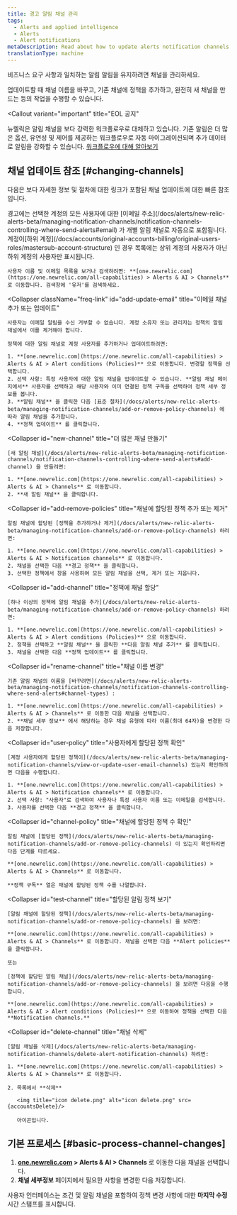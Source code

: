 ```yaml
---
title: 경고 알림 채널 관리
tags:
  - Alerts and applied intelligence
  - Alerts
  - Alert notifications
metaDescription: Read about how to update alerts notification channels.
translationType: machine
---
```



비즈니스 요구 사항과 일치하는 알림 알림을 유지하려면 채널을 관리하세요.

업데이트할 때 채널 이름을 바꾸고, 기존 채널에 정책을 추가하고, 완전히 새 채널을 만드는 등의 작업을 수행할 수 있습니다.

<Callout
  variant="important"
  title="EOL 공지"
>
  뉴렐릭은 알림 채널을 보다 강력한 워크플로우로 대체하고 있습니다. 기존 알림은 더 많은 옵션, 유연성 및 제어를 제공하는 워크플로우로 자동 마이그레이션되며 추가 데이터로 알림을 강화할 수 있습니다. [워크플로우에 대해 알아보기](/docs/alerts-applied-intelligence/applied-intelligence/incident-workflows/incident-workflows/)
</Callout>

## 채널 업데이트 참조 [#changing-channels]

다음은 보다 자세한 정보 및 절차에 대한 링크가 포함된 채널 업데이트에 대한 빠른 참조입니다.

<CollapserGroup>
  <Collapser
    className="freq-link"
    id="view-email"
    title="이메일 채널 보기"
  >
    경고에는 선택한 계정의 모든 사용자에 대한 [이메일 주소](/docs/alerts/new-relic-alerts-beta/managing-notification-channels/notification-channels-controlling-where-send-alerts#email) 가 개별 알림 채널로 자동으로 포함됩니다. 계정이[하위 계정](/docs/accounts/original-accounts-billing/original-users-roles/mastersub-account-structure) 인 경우 목록에는 상위 계정의 사용자가 아닌 하위 계정의 사용자만 표시됩니다.

    사용자 이름 및 이메일 목록을 보거나 검색하려면: **[one.newrelic.com](https://one.newrelic.com/all-capabilities) > Alerts & AI > Channels** 로 이동합니다. 검색창에 '유저'를 검색하세요.
  </Collapser>

  <Collapser
    className="freq-link"
    id="add-update-email"
    title="이메일 채널 추가 또는 업데이트"
  >
    사용자는 이메일 알림을 수신 거부할 수 없습니다. 계정 소유자 또는 관리자는 정책의 알림 채널에서 이를 제거해야 합니다.

    정책에 대한 알림 채널로 계정 사용자를 추가하거나 업데이트하려면:

    1. **[one.newrelic.com](https://one.newrelic.com/all-capabilities) > Alerts & AI > Alert conditions (Policies)** 으로 이동합니다. 변경할 정책을 선택합니다.
    2. 선택 사항: 특정 사용자에 대한 알림 채널을 업데이트할 수 있습니다. **알림 채널 페이지에서** 사용자를 선택하고 해당 사용자와 이미 연결된 정책 구독을 선택하여 정책 세부 정보를 봅니다.
    3. **알림 채널** 을 클릭한 다음 [표준 절차](/docs/alerts/new-relic-alerts-beta/managing-notification-channels/add-or-remove-policy-channels) 에 따라 알림 채널을 추가합니다.
    4. **정책 업데이트** 를 클릭합니다.
  </Collapser>

  <Collapser
    id="new-channel"
    title="더 많은 채널 만들기"
  >
    [새 알림 채널](/docs/alerts/new-relic-alerts-beta/managing-notification-channels/notification-channels-controlling-where-send-alerts#add-channel) 을 만들려면:

    1. **[one.newrelic.com](https://one.newrelic.com/all-capabilities) > Alerts & AI > Channels** 로 이동합니다.
    2. **새 알림 채널** 을 클릭합니다.
  </Collapser>

  <Collapser
    id="add-remove-policies"
    title="채널에 할당된 정책 추가 또는 제거"
  >
    알림 채널에 할당된 [정책을 추가하거나 제거](/docs/alerts/new-relic-alerts-beta/managing-notification-channels/add-or-remove-policy-channels) 하려면:

    1. **[one.newrelic.com](https://one.newrelic.com/all-capabilities) > Alerts & AI > Notification channels** 로 이동합니다.
    2. 채널을 선택한 다음 **경고 정책** 을 클릭합니다.
    3. 선택한 정책에서 창을 사용하여 모든 알림 채널을 선택, 제거 또는 지웁니다.
  </Collapser>

  <Collapser
    id="add-channel"
    title="정책에 채널 할당"
  >
    [하나 이상의 정책에 알림 채널을 추가](/docs/alerts/new-relic-alerts-beta/managing-notification-channels/add-or-remove-policy-channels) 하려면:

    1. **[one.newrelic.com](https://one.newrelic.com/all-capabilities) > Alerts & AI > Alert conditions (Policies)** 으로 이동합니다.
    2. 정책을 선택하고 **알림 채널** 을 클릭한 **다음 알림 채널 추가** 를 클릭합니다.
    3. 채널을 선택한 다음 **정책 업데이트** 를 클릭합니다.
  </Collapser>

  <Collapser
    id="rename-channel"
    title="채널 이름 변경"
  >
    기존 알림 채널의 이름을 [바꾸려면](/docs/alerts/new-relic-alerts-beta/managing-notification-channels/notification-channels-controlling-where-send-alerts#channel-types) :

    1. **[one.newrelic.com](https://one.newrelic.com/all-capabilities) > Alerts & AI > Channels** 로 이동한 다음 채널을 선택합니다.
    2. **채널 세부 정보** 에서 해당하는 경우 채널 유형에 따라 이름(최대 64자)을 변경한 다음 저장합니다.
  </Collapser>

  <Collapser
    id="user-policy"
    title="사용자에게 할당된 정책 확인"
  >
    [계정 사용자에게 할당된 정책이](/docs/alerts/new-relic-alerts-beta/managing-notification-channels/view-or-update-user-email-channels) 있는지 확인하려면 다음을 수행합니다.

    1. **[one.newrelic.com](https://one.newrelic.com/all-capabilities) > Alerts & AI > Notification channels** 로 이동합니다.
    2. 선택 사항: "사용자"로 검색하여 사용자나 특정 사용자 이름 또는 이메일을 검색합니다.
    3. 사용자를 선택한 다음 **경고 정책** 을 클릭합니다.
  </Collapser>

  <Collapser
    id="channel-policy"
    title="채널에 할당된 정책 수 확인"
  >
    알림 채널에 [할당된 정책](/docs/alerts/new-relic-alerts-beta/managing-notification-channels/add-or-remove-policy-channels) 이 있는지 확인하려면 다음 단계를 따르세요.

    **[one.newrelic.com](https://one.newrelic.com/all-capabilities) > Alerts & AI > Channels** 로 이동합니다.

    **정책 구독** 열은 채널에 할당된 정책 수를 나열합니다.
  </Collapser>

  <Collapser
    id="test-channel"
    title="할당된 알림 정책 보기"
  >
    [알림 채널에 할당된 정책](/docs/alerts/new-relic-alerts-beta/managing-notification-channels/add-or-remove-policy-channels) 을 보려면:

    **[one.newrelic.com](https://one.newrelic.com/all-capabilities) > Alerts & AI > Channels** 로 이동합니다. 채널을 선택한 다음 **Alert policies** 을 클릭합니다.

    또는

    [정책에 할당된 알림 채널](/docs/alerts/new-relic-alerts-beta/managing-notification-channels/add-or-remove-policy-channels) 을 보려면 다음을 수행합니다.

    **[one.newrelic.com](https://one.newrelic.com/all-capabilities) > Alerts & AI > Alert conditions (Policies)** 으로 이동하여 정책을 선택한 다음 **Notification channels.**
  </Collapser>

  <Collapser
    id="delete-channel"
    title="채널 삭제"
  >
    [알림 채널을 삭제](/docs/alerts/new-relic-alerts-beta/managing-notification-channels/delete-alert-notification-channels) 하려면:

    1. **[one.newrelic.com](https://one.newrelic.com/all-capabilities) > Alerts & AI > Channels** 로 이동합니다.

    2. 목록에서 **삭제**

       <img title="icon delete.png" alt="icon delete.png" src={accountsDelete}/>

       아이콘입니다.
  </Collapser>
</CollapserGroup>

## 기본 프로세스 [#basic-process-channel-changes]

1. **[one.newrelic.com](https://one.newrelic.com/all-capabilities) > Alerts & AI > Channels** 로 이동한 다음 채널을 선택합니다.
2. **채널 세부정보** 페이지에서 필요한 사항을 변경한 다음 저장합니다.

사용자 인터페이스는 조건 및 알림 채널을 포함하여 정책 변경 사항에 대한 **마지막 수정** 시간 스탬프를 표시합니다.